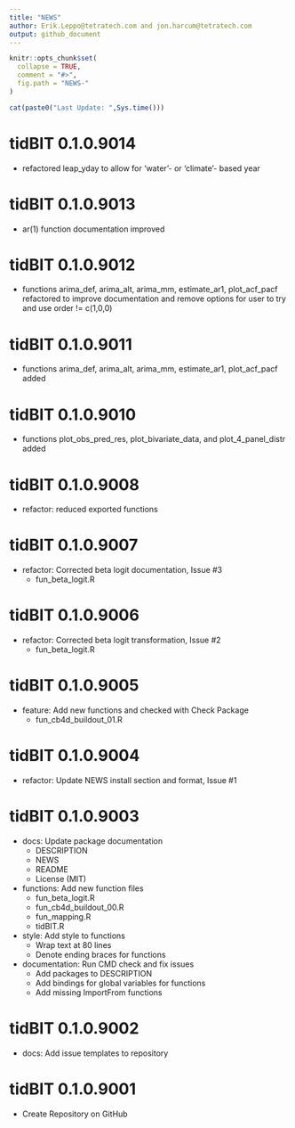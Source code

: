 ```yaml
---
title: "NEWS"
author: Erik.Leppo@tetratech.com and jon.harcum@tetratech.com
output: github_document
---
```


<!-- NEWS.md is generated from NEWS.Rmd. Please edit that file -->

```r
knitr::opts_chunk$set(
  collapse = TRUE,
  comment = "#>",
  fig.path = "NEWS-"
)
```

```r
cat(paste0("Last Update: ",Sys.time()))
```


# tidBIT 0.1.0.9014

* refactored leap_yday to allow for 'water'- or 'climate'- based year

# tidBIT 0.1.0.9013

* ar(1) function documentation improved

# tidBIT 0.1.0.9012

* functions arima_def, arima_alt, arima_mm, estimate_ar1, plot_acf_pacf refactored to improve documentation and remove options for user to try and use order != c(1,0,0)

# tidBIT 0.1.0.9011

* functions arima_def, arima_alt, arima_mm, estimate_ar1, plot_acf_pacf added

# tidBIT 0.1.0.9010

* functions plot_obs_pred_res, plot_bivariate_data, and plot_4_panel_distr added
    
# tidBIT 0.1.0.9008

* refactor: reduced exported functions
    
# tidBIT 0.1.0.9007

* refactor: Corrected beta logit documentation, Issue #3 
    + fun_beta_logit.R 

# tidBIT 0.1.0.9006

* refactor: Corrected beta logit transformation, Issue #2 
    + fun_beta_logit.R

# tidBIT 0.1.0.9005

* feature: Add new functions and checked with Check Package
    + fun_cb4d_buildout_01.R

# tidBIT 0.1.0.9004

* refactor: Update NEWS install section and format, Issue #1

# tidBIT 0.1.0.9003

* docs: Update package documentation
    + DESCRIPTION
    + NEWS
    + README
    + License (MIT)
* functions: Add new function files
    + fun_beta_logit.R
    + fun_cb4d_buildout_00.R
    + fun_mapping.R
    + tidBIT.R
* style: Add style to functions
    + Wrap text at 80 lines
    + Denote ending braces for functions
* documentation: Run CMD check and fix issues
    + Add packages to DESCRIPTION
    + Add bindings for global variables for functions
    + Add missing ImportFrom functions

# tidBIT 0.1.0.9002

* docs: Add issue templates to repository

# tidBIT 0.1.0.9001

* Create Repository on GitHub

